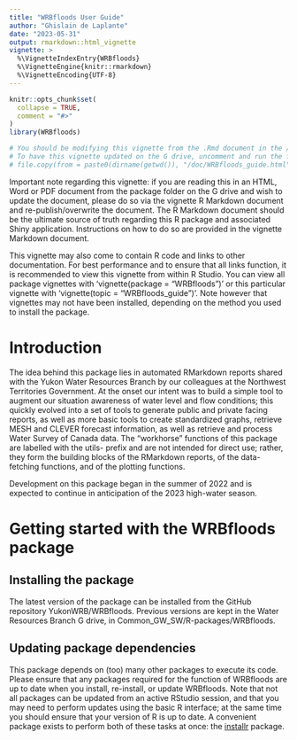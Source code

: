 ```yaml
---
title: "WRBfloods User Guide"
author: "Ghislain de Laplante"
date: "2023-05-31"
output: rmarkdown::html_vignette
vignette: >
  %\VignetteIndexEntry{WRBfloods}
  %\VignetteEngine{knitr::rmarkdown}
  %\VignetteEncoding{UTF-8}
---
```


```r
knitr::opts_chunk$set(
  collapse = TRUE,
  comment = "#>"
)
library(WRBfloods)
```

```r
# You should be modifying this vignette from the .Rmd document in the /vignettes folder, NOT the .RMD in the /doc folder.
# To have this vignette updated on the G drive, uncomment and run the following code *after* re-building the vignette using devtools::build_vignettes()
# file.copy(from = paste0(dirname(getwd()), "/doc/WRBfloods_guide.html"), to = "//env-fs/env-data/corp/water/Common_GW_SW/R-packages/WRBfloods/documentation/WRBfloods user guide.html", overwrite = TRUE)
```
Important note regarding this vignette: if you are reading this in an HTML, Word or PDF document from the package folder on the G drive and wish to update the document, please do so via the vignette R Markdown document and re-publish/overwrite the document. The R Markdown document should be the ultimate source of truth regarding this R package and associated Shiny application. Instructions on how to do so are provided in the vignette Markdown document.

This vignette may also come to contain R code and links to other documentation. For best performance and to ensure that all links function, it is recommended to view this vignette from within R Studio. You can view all package vignettes with 'vignette(package = "WRBfloods")' or this particular vignette with 'vignette(topic = "WRBfloods_guide")'. Note however that vignettes may not have been installed, depending on the method you used to install the package.



# Introduction

The idea behind this package lies in automated RMarkdown reports shared with the Yukon Water Resources Branch by our colleagues at the Northwest Territories Government. At the onset our intent was to build a simple tool to augment our situation awareness of water level and flow conditions; this quickly evolved into a set of tools to generate public and private facing reports, as well as more basic tools to create standardized graphs, retrieve MESH and CLEVER forecast information, as well as retrieve and process Water Survey of Canada data. The "workhorse" functions of this package are labelled with the utils- prefix and are not intended for direct use; rather, they form the building blocks of the RMarkdown reports, of the data-fetching functions, and of the plotting functions.

Development on this package began in the summer of 2022 and is expected to continue in anticipation of the 2023 high-water season.


# Getting started with the WRBfloods package

## Installing the package

The latest version of the package can be installed from the GitHub repository YukonWRB/WRBfloods. Previous versions are kept in the Water Resources Branch G drive, in Common_GW_SW/R-packages/WRBfloods.

## Updating package dependencies

This package depends on (too) many other packages to execute its code. Please ensure that any packages required for the function of WRBfloods are up to date when you install, re-install, or update WRBfloods. Note that not all packages can be updated from an active RStudio session, and that you may need to perform updates using the basic R interface; at the same time you should ensure that your version of R is up to date. A convenient package exists to perform both of these tasks at once: the [installr](https://www.rdocumentation.org/packages/installr/versions/0.23.2) package.
